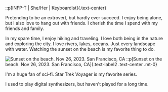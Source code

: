 
::p[INFP-T | She/Her | Keyboardist]{.text-center}

Pretending to be an extrovert, but hardly ever succeed.
I enjoy being alone, but I also love to hang out with friends.
I cherish the time I spend with my friends and family.

In my spare time, I enjoy hiking and traveling. I love both being in the nature and exploring the city.
I love rivers, lakes, oceans. Just every landscape with water. Watching the sunset on the beach is my favorite thing to do.

<Image className="mb-0 p-2" src={sfBeachPic} alt="Sunset on the beach. Nov 26, 2023. San Francisco, CA" />
::p[Sunset on the beach. Nov 26, 2023. San Francisco, CA]{.text-label2 .text-center .mt-0}

I'm a huge fan of sci-fi. Star Trek Voyager is my favorite series.

I used to play digital synthesizers, but haven't played for a long time.